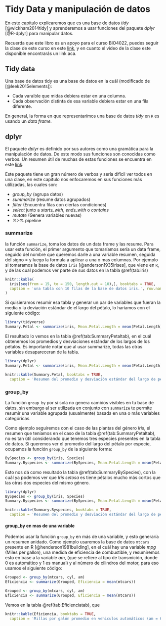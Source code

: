 # Tidy Data y manipulación de datos {#tidydata}

En este capítulo explicaremos que es una base de datos *tidy* [@wickham2014tidy] y  aprenderemos a usar funciones del paquete *dplyr* [@R-dplyr] para manipular datos.

Recuerda que este libro es un apoyo para el curso BIO4022, puedes seguir la clase de este curso en este [link](https://derek-corcoran-barrios.github.io/Clase1/Clase1TidyData), y en cuanto el video de la clase este disponible encontrarás un link aca.

## Tidy data

Una base de datos tidy es una base de datos en la cuál (modificado de [@leek2015elements]):

* Cada varaible que midas debiera estar en una columna.
* Cada observación distinta de esa variable debiera estar en una fila diferente.

En general, la forma en que representarímos una base de datos *tidy* en `R` es usando un *data frame*. 

## dplyr

El paquete *dplyr* es definido por sus autores como una gramática para la manipulación de datos. De este modo sus funciones son conocidas como verbos. Un resumen útil de muchas de estas funciones se encuentra en este [link](https://www.rstudio.com/wp-content/uploads/2015/02/data-wrangling-cheatsheet.pdf).

Este paquete tiene un gran número de verbos y sería difícil ver todos en una clase, en este capítulo nos enfocaremos en sus funciones más utilizadas, las cuales son:

- *group_by* (agrupa datos)
- *summarize* (resume datos agrupados)
- *filter* (Encuentra filas con ciertas condiciones)
- *select* junto a *starts_with*, *ends_with* o *contains*
- *mutate* (Genera variables nuevas)
- *%>%* pipeline

### summarize

la función `summarize`, toma los datos de un data frame y las resume. Para usar esta función, el primer argumento que tomaríamos sería un data frame, seguido del nombre que queremos darle a una variable resumen, seguida del signo = y luego la formula a aplicar a una o mas columnas. Por ejemplo si tomaramos la base de datos `iris` [@anderson1935irises], que viene en `R`, y de las cual podemos ver parte de sus datos en la tabla \@ref(tab:iris)

```r
knitr::kable(
  iris[seq(from = 15, to = 150, length.out = 10),], booktabs = TRUE,
  caption = 'una tabla con 10 filas de la base de datos iris.', row.names = FALSE
)
```

Si quisieramos resumir esa tabla y generar un par de variables que fueran la media y la deviación estándar de el largo del pétalo, lo haríamos con el siguiente código:

```r
library(tidyverse)
Summary.Petal <- summarize(iris, Mean.Petal.Length = mean(Petal.Length), SD.Petal.Length = sd(Petal.Length))
```

El resultado lo vemos en la tabla \@ref(tab:SummaryPetaltab), en el cuál obtenemos los promedios y desviaciones estándar de los largos de los pétalos. Es importante notar que al usar summarize, todas las otras variables desapareceran de la tabla. 

```r
library(dplyr)
Summary.Petal <- summarize(iris, Mean.Petal.Length = mean(Petal.Length), SD.Petal.Length = sd(Petal.Length))
```


```r
knitr::kable(Summary.Petal, booktabs = TRUE,
  caption = 'Resumen del promedio y desviación estándar del largo de pétalo de las flores del generi Iris.', row.names = FALSE)
```

### group_by

La función `group_by` por si sola no genera cambios visibles en tu base de datos, sin embargo al ser utilizada en conjunto con `summarize` te permite resumir una variable agrupada (usualmente) basada en una o más variables categóricas. 

Como ejemplo seguiremos con el caso de las plantas del género *Iris*, el resumen que teníamos en el caso de la tabla \@ref(tab:SummaryPetaltab), no es tan útil considerando que tenemos tres especies presentes en la tabla de datos. Si queremos ver el promedio del largo del pétalo por especie, ocupamos la función `group_by` de la siguiente forma:

```r
BySpecies <- group_by(iris, Species)
Summary.Byspecies <- summarize(BySpecies, Mean.Petal.Length = mean(Petal.Length), SD.Petal.Length = sd(Petal.Length))
```

Esto nos dá como resultado la tabla \@ref(tab:SummaryBySpecies), con la cuál ya podemos ver que *Iris setosa* es tiene pétalos mucho más cortos que las otras dos especies del mismo género.

```r
library(dplyr)
BySpecies <- group_by(iris, Species)
Summary.Byspecies <- summarize(BySpecies, Mean.Petal.Length = mean(Petal.Length), SD.Petal.Length = sd(Petal.Length))
```

```r
knitr::kable(Summary.Byspecies, booktabs = TRUE,
  caption = 'Resumen del promedio y desviación estándar del largo de pétalo de las flores del generi Iris.', row.names = FALSE)
```

#### group_by en mas de una variable

Podemos usar la función `group_by` en más de una variable, y esto generaría un resumen anidado. Como ejemplo usaremos la base de datos `mtcars` presente en R [@henderson1981building], en el cuál hay una variable *mpg* (Miles per gallon), una medida de eficiencia de combustible, y resumiremos esto en base a la variable *am*, (que se refiere al tipo de transmición, donde 0 es automático y 1 es manual) y al número de cilindros del motor, para eso usamos el siguiente código:

```r
Grouped <- group_by(mtcars, cyl, am)
Eficiencia <- summarize(Grouped, Eficiencia = mean(mtcars))
```

```r
Grouped <- group_by(mtcars, cyl, am)
Eficiencia <- summarize(Grouped, Eficiencia = mean(mtcars))
```

Vemos en la tabla \@ref(tab:Eficienciatab), que

```r
knitr::kable(Eficiencia, booktabs = TRUE,
  caption = 'Millas por galón promedio en vehiculos automáticos (am = 0) y manuales (am = 1), con los distintos tipos de cilindros', row.names = FALSE)
```
